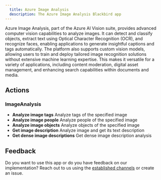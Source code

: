 ```yaml
---
  title: Azure Image Analysis
  description: The Azure Image Analysis Blackbird app
---
```


<LinkCard title="View on Github" target="_blank" href="https://github.com/bb-io/MicrosoftImageAnalysis" icon="github" />

Azure Image Analysis, part of the Azure AI Vision suite, provides advanced computer vision capabilities to analyze images. It can detect and classify objects, extract text using Optical Character Recognition (OCR), and recognize faces, enabling applications to generate insightful captions and tags automatically. The platform also supports custom vision models, allowing users to train and deploy tailored image recognition solutions without extensive machine learning expertise. This makes it versatile for a variety of applications, including content moderation, digital asset management, and enhancing search capabilities within documents and media.

## Actions

### ImageAnalysis
- **Analyze image tags** Analyze tags of the specified image
- **Analyze image people** Analyze people of the specified image
- **Analyze image objects** Analyze objects of the specified image
- **Get image description** Analyze image and get its text description
- **Get dense image descriptions** Get dense image description analysis

## Feedback

Do you want to use this app or do you have feedback on our implementation? Reach out to us using the [established channels](https://www.blackbird.io/) or create an issue.


